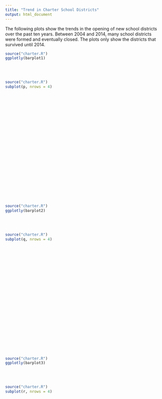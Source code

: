 ---
title: "Trend in Charter School Districts"
output: html_document
---

The following plots show the trends in the opening of new school districts over the past ten years. Between 2004 and 2014, many school districts were formed and eventually closed. The plots only show the districts that survived until 2014. 

```{r, echo=FALSE, message=FALSE, warning=FALSE}
source("charter.R")
ggplotly(barplot1)
```
<br><br>

```{r, echo=FALSE, message=FALSE, warning=FALSE}
source("charter.R")
subplot(p, nrows = 4)
```
<br><br><br><br><br><br><br><br><br><br><br><br><br><br><br><br><br><br><br><br>

```{r, echo=FALSE, message=FALSE, warning=FALSE}
source("charter.R")
ggplotly(barplot2)
```
<br><br>

```{r, echo=FALSE, message=FALSE, warning=FALSE}
source("charter.R")
subplot(q, nrows = 4)
```
<br><br><br><br><br><br><br><br><br><br><br><br><br><br><br><br><br><br><br><br>

```{r, echo=FALSE, message=FALSE, warning=FALSE}
source("charter.R")
ggplotly(barplot3)
```
<br><br>

```{r, echo=FALSE, message=FALSE, warning=FALSE}
source("charter.R")
subplot(r, nrows = 4)
```

